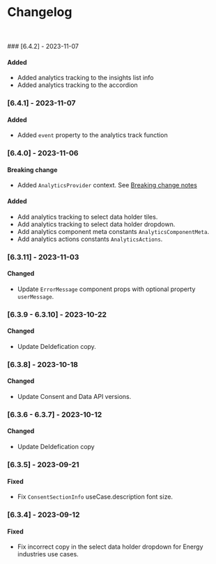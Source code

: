 
<Meta title="Changelog" />

# Changelog

<br />
<br />
### [6.4.2] - 2023-11-07

#### Added

- Added analytics tracking to the insights list info
- Added analytics tracking to the accordion

### [6.4.1] - 2023-11-07

#### Added

- Added `event` property to the analytics track function

### [6.4.0] - 2023-11-06

#### Breaking change

- Added `AnalyticsProvider` context. See [Breaking change notes](/story/breaking-change-notes--page)

#### Added

- Add analytics tracking to select data holder tiles.
- Add analytics tracking to select data holder dropdown.
- Add analytics component meta constants `AnalyticsComponentMeta`.
- Add analytics actions constants `AnalyticsActions`.

### [6.3.11] - 2023-11-03

#### Changed

- Update `ErrorMessage` component props with optional property `userMessage`.

### [6.3.9 - 6.3.10] - 2023-10-22

#### Changed

- Update DeIdefication copy.

### [6.3.8] - 2023-10-18

#### Changed

- Update Consent and Data API versions.

### [6.3.6 - 6.3.7] - 2023-10-12

#### Changed

- Update DeIdefication copy

### [6.3.5] - 2023-09-21

#### Fixed

- Fix `ConsentSectionInfo` useCase.description font size.

### [6.3.4] - 2023-09-12

#### Fixed

- Fix incorrect copy in the select data holder dropdown for Energy industries use cases.
